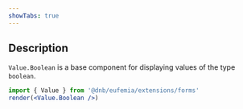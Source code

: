 ```yaml
---
showTabs: true
---
```


## Description

`Value.Boolean` is a base component for displaying values of the type `boolean`.

```jsx
import { Value } from '@dnb/eufemia/extensions/forms'
render(<Value.Boolean />)
```
